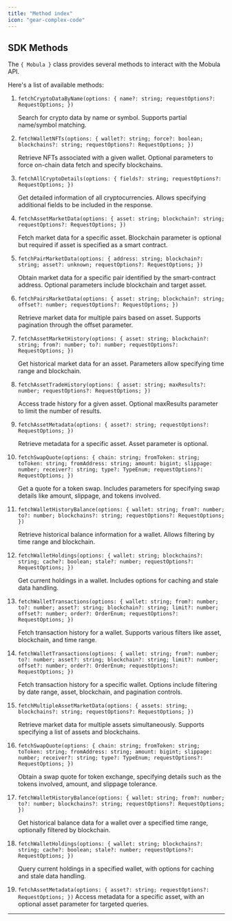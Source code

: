 ```yaml
---
title: "Method index"
icon: "gear-complex-code"
---
```


## SDK Methods

The `{ Mobula }` class provides several methods to interact with the Mobula API.

Here's a list of available methods:

1. `fetchCryptoDataByName(options: { name?: string; requestOptions?: RequestOptions; })`

   <Info>
     Search for crypto data by name or symbol. Supports partial name/symbol
     matching.
   </Info>

2. `fetchWalletNFTs(options: { wallet?: string; force?: boolean; blockchains?: string; requestOptions?: RequestOptions; })`

   <Info>
     Retrieve NFTs associated with a given wallet. Optional parameters to force
     on-chain data fetch and specify blockchains.
   </Info>

3. `fetchAllCryptoDetails(options: { fields?: string; requestOptions?: RequestOptions; })`

   <Info>
     Get detailed information of all cryptocurrencies. Allows specifying
     additional fields to be included in the response.
   </Info>

4. `fetchAssetMarketData(options: { asset: string; blockchain?: string; requestOptions?: RequestOptions; })`

   <Info>
     Fetch market data for a specific asset. Blockchain parameter is optional
     but required if asset is specified as a smart contract.
   </Info>

5. `fetchPairMarketData(options: { address: string; blockchain?: string; asset?: unknown; requestOptions?: RequestOptions; })`

   <Info>
     Obtain market data for a specific pair identified by the smart-contract
     address. Optional parameters include blockchain and target asset.
   </Info>

6. `fetchPairsMarketData(options: { asset: string; blockchain?: string; offset?: number; requestOptions?: RequestOptions; })`

   <Info>
     Retrieve market data for multiple pairs based on asset. Supports pagination
     through the offset parameter.
   </Info>

7. `fetchAssetMarketHistory(options: { asset: string; blockchain?: string; from?: number; to?: number; requestOptions?: RequestOptions; })`

   <Info>
     Get historical market data for an asset. Parameters allow specifying time
     range and blockchain.
   </Info>

8. `fetchAssetTradeHistory(options: { asset: string; maxResults?: number; requestOptions?: RequestOptions; })`

   <Info>
     Access trade history for a given asset. Optional maxResults parameter to
     limit the number of results.
   </Info>

9. `fetchAssetMetadata(options: { asset?: string; requestOptions?: RequestOptions; })`

   <Info>
     Retrieve metadata for a specific asset. Asset parameter is optional.
   </Info>

10. `fetchSwapQuote(options: { chain: string; fromToken: string; toToken: string; fromAddress: string; amount: bigint; slippage: number; receiver?: string; type?: TypeEnum; requestOptions?: RequestOptions; })`

    <Info>
      Get a quote for a token swap. Includes parameters for specifying swap
      details like amount, slippage, and tokens involved.
    </Info>

11. `fetchWalletHistoryBalance(options: { wallet: string; from?: number; to?: number; blockchains?: string; requestOptions?: RequestOptions; })`

    <Info>
      Retrieve historical balance information for a wallet. Allows filtering by
      time range and blockchain.
    </Info>

12. `fetchWalletHoldings(options: { wallet: string; blockchains?: string; cache?: boolean; stale?: number; requestOptions?: RequestOptions; })`

    <Info>
      Get current holdings in a wallet. Includes options for caching and stale
      data handling.
    </Info>

13. `fetchWalletTransactions(options: { wallet: string; from?: number; to?: number; asset?: string; blockchain?: string; limit?: number; offset?: number; order?: OrderEnum; requestOptions?: RequestOptions; })`

    <Info>
      Fetch transaction history for a wallet. Supports various filters like
      asset, blockchain, and time range.
    </Info>

14. `fetchWalletTransactions(options: { wallet: string; from?: number; to?: number; asset?: string; blockchain?: string; limit?: number; offset?: number; order?: OrderEnum; requestOptions?: RequestOptions; })`

    <Info>
      Fetch transaction history for a specific wallet. Options include filtering
      by date range, asset, blockchain, and pagination controls.
    </Info>

15. `fetchMultipleAssetMarketData(options: { assets: string; blockchains?: string; requestOptions?: RequestOptions; })`

    <Info>
      Retrieve market data for multiple assets simultaneously. Supports
      specifying a list of assets and blockchains.
    </Info>

16. `fetchSwapQuote(options: { chain: string; fromToken: string; toToken: string; fromAddress: string; amount: bigint; slippage: number; receiver?: string; type?: TypeEnum; requestOptions?: RequestOptions; })`

    <Info>
      Obtain a swap quote for token exchange, specifying details such as the
      tokens involved, amount, and slippage tolerance.
    </Info>

17. `fetchWalletHistoryBalance(options: { wallet: string; from?: number; to?: number; blockchains?: string; requestOptions?: RequestOptions; })`

    <Info>
      Get historical balance data for a wallet over a specified time range,
      optionally filtered by blockchain.
    </Info>

18. `fetchWalletHoldings(options: { wallet: string; blockchains?: string; cache?: boolean; stale?: number; requestOptions?: RequestOptions; })`

    <Info>
      Query current holdings in a specified wallet, with options for caching and
      stale data handling.
    </Info>

19. `fetchAssetMetadata(options: { asset?: string; requestOptions?: RequestOptions; })`
    <Info>
      Access metadata for a specific asset, with an optional asset parameter for
      targeted queries.
    </Info>

---
